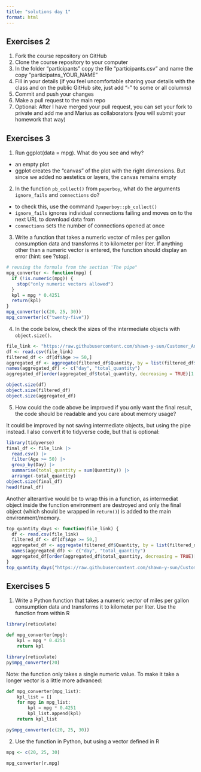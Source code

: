 ```yaml
---
title: "solutions day 1"
format: html
---
```


## Exercises 2

1. Fork the course repository on GitHub
2. Clone the course repository to your computer
3. In the folder "participants" copy the file "participants.csv" and name the copy "participatns_YOUR_NAME" 
4. Fill in your details (if you feel uncomfortable sharing your details with the class and on the public GitHub site, just add "-" to some or all columns)
4. Commit and push your changes
5. Make a pull request to the main repo
6. Optional: After I have merged your pull request, you can set your fork to private and add me and Marius as collaborators (you will submit your homework that way)

## Exercises 3

1. Run ggplot(data = mpg). What do you see and why?

- an empty plot
- ggplot creates the "canvas" of the plot with the right dimensions. But since we added no aestetics or layers, the canvas remains empty

2. In the function `pb_collect()` from `paperboy`, what do the arguments `ignore_fails` and `connections` do?

- to check this, use the command `?paperboy::pb_collect()`
- `ignore_fails` ignores individual connections failing and moves on to the next URL to download data from
- `connections` sets the number of connections opened at once

3. Write a function that takes a numeric vector of miles per gallon consumption data and transforms it to kilometer per liter. If anything other than a numeric vector is entered, the function should display an error (hint: see ?stop).

```r
# reusing the formula from the section 'The pipe"
mpg_converter <- function(mpg) {
  if (!is.numeric(mpg)) {
    stop("only numeric vectors allowed")
  }
  kpl = mpg * 0.4251
  return(kpl)
}
mpg_converter(c(20, 25, 30))
mpg_converter(c("twenty-five"))
```


4. In the code below, check the sizes of the intermediate objects with `object.size()`.

```r
file_link <- "https://raw.githubusercontent.com/shawn-y-sun/Customer_Analytics_Retail/main/purchase%20data.csv"
df <- read.csv(file_link)
filtered_df <- df[df$Age >= 50,]
aggregated_df <- aggregate(filtered_df$Quantity, by = list(filtered_df$Day), FUN = sum)
names(aggregated_df) <- c("day", "total_quantity")
aggregated_df[order(aggregated_df$total_quantity, decreasing = TRUE)[1:5],]
```

```r
object.size(df)
object.size(filtered_df)
object.size(aggregated_df)
```


5. How could the code above be improved if you only want the final result, the code should be readable and you care about memory usage?

It could be improved by not saving intermediate objects, but using the pipe instead.
I also convert it to tidyverse code, but that is optional:

```r
library(tidyverse)
final_df <- file_link |> 
  read.csv() |> 
  filter(Age >= 50) |> 
  group_by(Day) |> 
  summarise(total_quantity = sum(Quantity)) |> 
  arrange(-total_quantity)
object.size(final_df)
head(final_df)
```

Another alterantive would be to wrap this in a function, as intermediat object inside the function environment are destroyed and only the final object (which should be wrapped in `return()`) is added to the main environment/memory.

```r
top_quantity_days <- function(file_link) {
  df <- read.csv(file_link)
  filtered_df <- df[df$Age >= 50,]
  aggregated_df <- aggregate(filtered_df$Quantity, by = list(filtered_df$Day), FUN = sum)
  names(aggregated_df) <- c("day", "total_quantity")
  aggregated_df[order(aggregated_df$total_quantity, decreasing = TRUE)[1:5],]
}
top_quantity_days("https://raw.githubusercontent.com/shawn-y-sun/Customer_Analytics_Retail/main/purchase%20data.csv")
```


## Exercises 5

1. Write a Python function that takes a numeric vector of miles per gallon consumption data and transforms it to kilometer per liter. Use the function from within R

```r
library(reticulate)
```


```python
def mpg_converter(mpg):
    kpl = mpg * 0.4251
    return kpl
```


```r
library(reticulate)
py$mpg_converter(20)
```

Note: the function only takes a single numeric value. To make it take a longer vector is a little more advanced:

```python
def mpg_converter(mpg_list):
    kpl_list = []
    for mpg in mpg_list:
        kpl = mpg * 0.4251
        kpl_list.append(kpl)
    return kpl_list
```

```r
py$mpg_converter(c(20, 25, 30))
```

2. Use the function in Python, but using a vector defined in R

```r
mpg <- c(20, 25, 30)
```


```python
mpg_converter(r.mpg)
```


